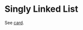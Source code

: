 
<Meta title="Data Structure/Linked List/Singly Linked List/Problem" />

# Singly Linked List

See [card](https://leetcode.com/explore/learn/card/linked-list/209/singly-linked-list/1290/).
